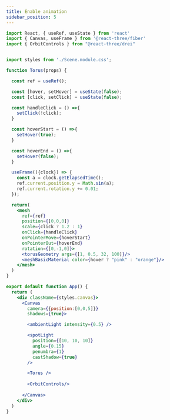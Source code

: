 ```yaml
---
title: Enable animation
sidebar_position: 5
---
```


<Scene/>

```jsx
import React, { useRef, useState } from 'react'
import { Canvas, useFrame } from '@react-three/fiber'
import { OrbitControls } from "@react-three/drei"


import styles from './Scene.module.css';

function Torus(props) {

  const ref = useRef();

  const [hover, setHover] = useState(false);
  const [click, setClick] = useState(false);

  const handleClick = () =>{
    setClick(!click);
  }

  const hoverStart = () =>{
    setHover(true);
  }

  const hoverEnd = () =>{
    setHover(false);
  }

  useFrame(({clock}) => {
    const a = clock.getElapsedTime();
    ref.current.position.y = Math.sin(a);
    ref.current.rotation.y += 0.01;
  });

  return(
    <mesh 
      ref={ref}
      position={[0,0,0]}
      scale={click ? 1.2 : 1}
      onClick={handleClick}
      onPointerMove={hoverStart}
      onPointerOut={hoverEnd}
      rotation={[0,-1,0]}>
      <torusGeometry args={[1, 0.5, 32, 100]}/>
      <meshBasicMaterial color={hover ? "pink" : "orange"}/>
    </mesh>
  )
}

export default function App() {
  return (
    <div className={styles.canvas}>
      <Canvas 
        camera={{position:[0,0,5]}}
        shadows={true}>

        <ambientLight intensity={0.5} />

        <spotLight 
          position={[10, 10, 10]} 
          angle={0.15} 
          penumbra={1} 
          castShadow={true}
        />

        <Torus />
        
        <OrbitControls/>
        
      </Canvas>
    </div>
  )
}

```
